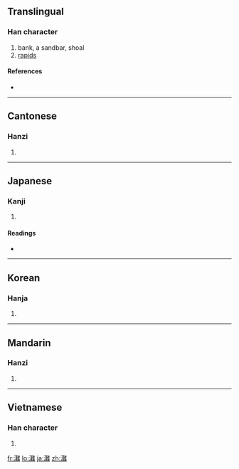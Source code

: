 {{also|滩}}
==Translingual==

===Han character===
{{Han char|rn=85|rad=水|as=19|sn=22|four=3011<sub>4</sub>|canj=水廿人土 (ETOG)}}

# bank, a sandbar, shoal
# [[rapids]]

====References====
* {{Han ref|kx=0663.220|dkj=18784|dj=1072.140|hdz=31794.040|uh=7058|ud=28760|bh=C579|bd=50553}}

----

==Cantonese==

===Hanzi===
{{yue-hanzi|jyut=|y=taan1|sim=滩}}

# {{defn|Cantonese|sort=水19}}

----

==Japanese==

===Kanji===
{{ja-kanji|grade=|rs=水19}}

# {{defn|Japanese}}

====Readings====
* {{ja-readings|on=[[だん]] (dan), [[かん]] (kan)|kun=[[せ]] (se), [[なだ]] (nada)}}

----

==Korean==

===Hanja===
{{ko-hanja|hangeul=탄|eumhun=|rv=tan|mr=t'an|y=than}}

# {{defn|Korean|sort=水19}}

----

==Mandarin==

===Hanzi===
{{cmn-hanzi|sim=滩|pin=[[tān]] ([[tan1]])|wg=t'an<sup>1</sup>}}

# {{defn|Mandarin|sort=水19}}

----

==Vietnamese==

===Han character===
{{vi-hantu|[[than]]|rs=水19}}

# {{defn|Vietnamese|sort=水19}}

[[fr:灘]]
[[lo:灘]]
[[ja:灘]]
[[zh:灘]]